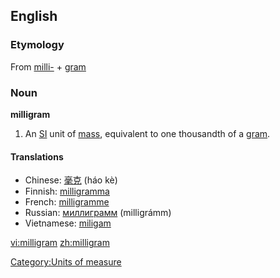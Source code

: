 ==English==

===Etymology===
{{wikipedia}}
From [[milli-]] + [[gram]]

===Noun===
'''milligram'''
#An [[SI]] unit of [[mass]], equivalent to one thousandth of a [[gram]].

====Translations====
*Chinese: [[毫克]] (háo kè)
*Finnish: [[milligramma]]
*French: [[milligramme]] {{m}}
*Russian: [[миллиграмм]] (milligrámm) {{m}}
*Vietnamese: [[miligam]]

[[Category:Units of measure]]

[[vi:milligram]]
[[zh:milligram]]